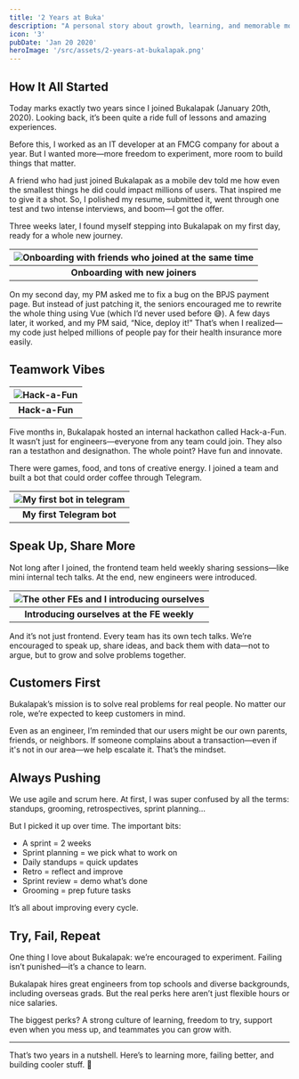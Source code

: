 ```yaml
---
title: '2 Years at Buka'
description: "A personal story about growth, learning, and memorable moments during my first two years as an engineer at Bukalapak."
icon: '3'
pubDate: 'Jan 20 2020'
heroImage: '/src/assets/2-years-at-bukalapak.png'
---
```


## How It All Started

Today marks exactly two years since I joined Bukalapak (January 20th, 2020). Looking back, it’s been quite a ride full of lessons and amazing experiences.

Before this, I worked as an IT developer at an FMCG company for about a year. But I wanted more—more freedom to experiment, more room to build things that matter.

A friend who had just joined Bukalapak as a mobile dev told me how even the smallest things he did could impact millions of users. That inspired me to give it a shot. So, I polished my resume, submitted it, went through one test and two intense interviews, and boom—I got the offer.

Three weeks later, I found myself stepping into Bukalapak on my first day, ready for a whole new journey.


| <img src={image1.src} alt="Onboarding with friends who joined at the same time" /> |
|:--:|
| **Onboarding with new joiners** |

On my second day, my PM asked me to fix a bug on the BPJS payment page. But instead of just patching it, the seniors encouraged me to rewrite the whole thing using Vue (which I’d never used before 😅). A few days later, it worked, and my PM said, “Nice, deploy it!” That’s when I realized—my code just helped millions of people pay for their health insurance more easily.

## Teamwork Vibes


| <img src={image2.src} alt="Hack-a-Fun" /> |
|:--:|
| **Hack-a-Fun** |

Five months in, Bukalapak hosted an internal hackathon called Hack-a-Fun. It wasn’t just for engineers—everyone from any team could join. They also ran a testathon and designathon. The whole point? Have fun and innovate.

There were games, food, and tons of creative energy. I joined a team and built a bot that could order coffee through Telegram.


| <img src={image3.src} alt="My first bot in telegram" /> |
|:--:|
| **My first Telegram bot** |

## Speak Up, Share More

Not long after I joined, the frontend team held weekly sharing sessions—like mini internal tech talks. At the end, new engineers were introduced.


| <img src={image4.src} alt="The other FEs and I introducing ourselves" /> |
|:--:|
| **Introducing ourselves at the FE weekly** |

And it’s not just frontend. Every team has its own tech talks. We’re encouraged to speak up, share ideas, and back them with data—not to argue, but to grow and solve problems together.

## Customers First

Bukalapak’s mission is to solve real problems for real people. No matter our role, we’re expected to keep customers in mind.

Even as an engineer, I’m reminded that our users might be our own parents, friends, or neighbors. If someone complains about a transaction—even if it's not in our area—we help escalate it. That’s the mindset.

## Always Pushing

We use agile and scrum here. At first, I was super confused by all the terms: standups, grooming, retrospectives, sprint planning...

But I picked it up over time. The important bits:
- A sprint = 2 weeks
- Sprint planning = we pick what to work on
- Daily standups = quick updates
- Retro = reflect and improve
- Sprint review = demo what’s done
- Grooming = prep future tasks

It’s all about improving every cycle.

## Try, Fail, Repeat

One thing I love about Bukalapak: we’re encouraged to experiment. Failing isn’t punished—it’s a chance to learn.

Bukalapak hires great engineers from top schools and diverse backgrounds, including overseas grads. But the real perks here aren’t just flexible hours or nice salaries.

The biggest perks? A strong culture of learning, freedom to try, support even when you mess up, and teammates you can grow with.

---

That’s two years in a nutshell. Here’s to learning more, failing better, and building cooler stuff. 🚀
